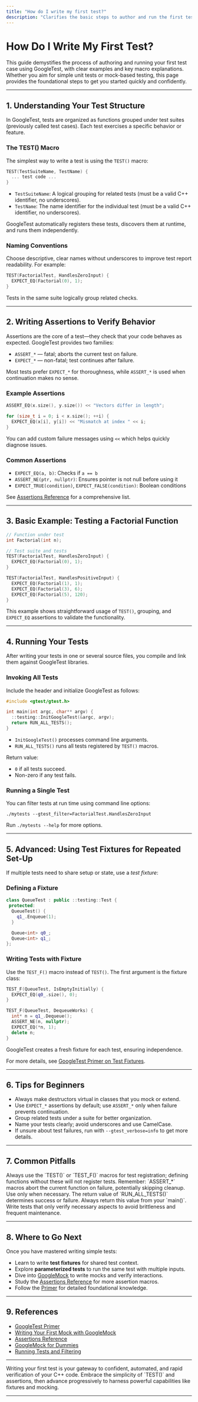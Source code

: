 ```yaml
---
title: "How do I write my first test?"
description: "Clarifies the basic steps to author and run the first test case using GoogleTest, with concise code examples and references to key macros. Useful for both unit and mock-based scenarios."
---
```


# How Do I Write My First Test?

This guide demystifies the process of authoring and running your first test case using GoogleTest, with clear examples and key macro explanations. Whether you aim for simple unit tests or mock-based testing, this page provides the foundational steps to get you started quickly and confidently.

---

## 1. Understanding Your Test Structure

In GoogleTest, tests are organized as functions grouped under test suites (previously called test cases). Each test exercises a specific behavior or feature.

### The TEST() Macro

The simplest way to write a test is using the `TEST()` macro:

```cpp
TEST(TestSuiteName, TestName) {
  ... test code ...
}
```

- `TestSuiteName`: A logical grouping for related tests (must be a valid C++ identifier, no underscores).
- `TestName`: The name identifier for the individual test (must be a valid C++ identifier, no underscores).

GoogleTest automatically registers these tests, discovers them at runtime, and runs them independently.

### Naming Conventions

Choose descriptive, clear names without underscores to improve test report readability. For example:

```cpp
TEST(FactorialTest, HandlesZeroInput) {
  EXPECT_EQ(Factorial(0), 1);
}
```

Tests in the same suite logically group related checks.

---

## 2. Writing Assertions to Verify Behavior

Assertions are the core of a test—they check that your code behaves as expected. GoogleTest provides two families:

- `ASSERT_*` — fatal; aborts the current test on failure.
- `EXPECT_*` — non-fatal; test continues after failure.

Most tests prefer `EXPECT_*` for thoroughness, while `ASSERT_*` is used when continuation makes no sense.

### Example Assertions

```cpp
ASSERT_EQ(x.size(), y.size()) << "Vectors differ in length";

for (size_t i = 0; i < x.size(); ++i) {
  EXPECT_EQ(x[i], y[i]) << "Mismatch at index " << i;
}
```

You can add custom failure messages using `<<` which helps quickly diagnose issues.

### Common Assertions

- `EXPECT_EQ(a, b)`: Checks if `a == b`
- `ASSERT_NE(ptr, nullptr)`: Ensures pointer is not null before using it
- `EXPECT_TRUE(condition)`, `EXPECT_FALSE(condition)`: Boolean conditions

See [Assertions Reference](../api-reference/core-apis/assertions.md) for a comprehensive list.

---

## 3. Basic Example: Testing a Factorial Function

```cpp
// Function under test
int Factorial(int n);

// Test suite and tests
TEST(FactorialTest, HandlesZeroInput) {
  EXPECT_EQ(Factorial(0), 1);
}

TEST(FactorialTest, HandlesPositiveInput) {
  EXPECT_EQ(Factorial(1), 1);
  EXPECT_EQ(Factorial(3), 6);
  EXPECT_EQ(Factorial(5), 120);
}
```

This example shows straightforward usage of `TEST()`, grouping, and `EXPECT_EQ` assertions to validate the functionality.

---

## 4. Running Your Tests

After writing your tests in one or several source files, you compile and link them against GoogleTest libraries.

### Invoking All Tests

Include the header and initialize GoogleTest as follows:

```cpp
#include <gtest/gtest.h>

int main(int argc, char** argv) {
  ::testing::InitGoogleTest(&argc, argv);
  return RUN_ALL_TESTS();
}
```

- `InitGoogleTest()` processes command line arguments.
- `RUN_ALL_TESTS()` runs all tests registered by `TEST()` macros.

Return value:
- `0` if all tests succeed.
- Non-zero if any test fails.

### Running a Single Test

You can filter tests at run time using command line options:

```
./mytests --gtest_filter=FactorialTest.HandlesZeroInput
```

Run `./mytests --help` for more options.

---

## 5. Advanced: Using Test Fixtures for Repeated Set-Up

If multiple tests need to share setup or state, use a *test fixture*:

### Defining a Fixture

```cpp
class QueueTest : public ::testing::Test {
 protected:
  QueueTest() {
    q1_.Enqueue(1);
  }

  Queue<int> q0_;
  Queue<int> q1_;
};
```

### Writing Tests with Fixture

Use the `TEST_F()` macro instead of `TEST()`. The first argument is the fixture class:

```cpp
TEST_F(QueueTest, IsEmptyInitially) {
  EXPECT_EQ(q0_.size(), 0);
}

TEST_F(QueueTest, DequeueWorks) {
  int* n = q1_.Dequeue();
  ASSERT_NE(n, nullptr);
  EXPECT_EQ(*n, 1);
  delete n;
}
```

GoogleTest creates a fresh fixture for each test, ensuring independence.

For more details, see [GoogleTest Primer on Test Fixtures](../docs/primer.md#same-data-multiple-tests).

---

## 6. Tips for Beginners

- Always make destructors virtual in classes that you mock or extend.
- Use `EXPECT_*` assertions by default; use `ASSERT_*` only when failure prevents continuation.
- Group related tests under a suite for better organization.
- Name your tests clearly; avoid underscores and use CamelCase.
- If unsure about test failures, run with `--gtest_verbose=info` to get more details.

---

## 7. Common Pitfalls

<AccordionGroup title="Pitfalls When Writing First Tests">
<Accordion title="Not Registering Tests Correctly">
Always use the `TEST()` or `TEST_F()` macros for test registration; defining functions without these will not register tests.
</Accordion>
<Accordion title="Using ASSERT_* Carelessly">
Remember: `ASSERT_*` macros abort the current function on failure, potentially skipping cleanup. Use only when necessary.
</Accordion>
<Accordion title="Ignoring RUN_ALL_TESTS() Return Value">
The return value of `RUN_ALL_TESTS()` determines success or failure. Always return this value from your `main()`.
</Accordion>
<Accordion title="Over-Specifying Tests">
Write tests that only verify necessary aspects to avoid brittleness and frequent maintenance.
</Accordion>
</AccordionGroup>

---

## 8. Where to Go Next

Once you have mastered writing simple tests:

- Learn to write **test fixtures** for shared test context.
- Explore **parameterized tests** to run the same test with multiple inputs.
- Dive into [GoogleMock](gmock_for_dummies.md) to write mocks and verify interactions.
- Study the [Assertions Reference](reference/assertions.md) for more assertion macros.
- Follow the [Primer](docs/primer.md) for detailed foundational knowledge.

---

## 9. References

- [GoogleTest Primer](docs/primer.md)
- [Writing Your First Mock with GoogleMock](guides/getting-started/first-mock.md)
- [Assertions Reference](api-reference/core-apis/assertions.md)
- [GoogleMock for Dummies](googlemock/README.md)
- [Running Tests and Filtering](docs/primer.md#invoking-the-tests)

---

<Tip>
Writing your first test is your gateway to confident, automated, and rapid verification of your C++ code. Embrace the simplicity of `TEST()` and assertions, then advance progressively to harness powerful capabilities like fixtures and mocking.
</Tip>

---